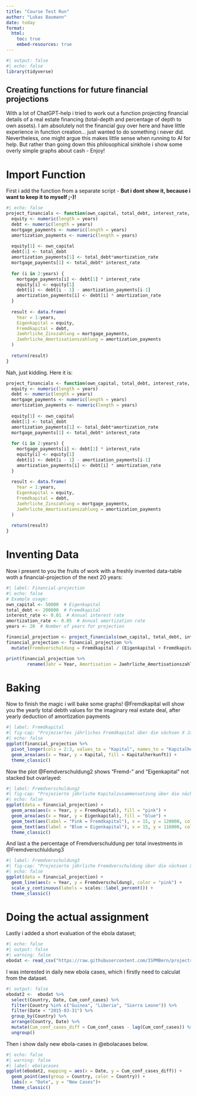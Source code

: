 ```yaml
---
title: "Course Test Run"
author: "Lukas Baumann"
date: today
format:
  html:
    toc: true
    embed-resources: true
---
```


```r
#| output: false
#| echo: false
library(tidyverse)
```

## Creating functions for future financial projections

With a lot of ChatGPT-help i tried to work out a function projecting financial details of a real estate financing (total-depth and percentage of depth to own assets). I am absolutely not the financial guy over here and have little experience in function creation... just wanted to do something i never did. Nevertheless, one might argue this makes little sense when running to AI for help. But rather than going down this philosophical sinkhole i show some overly simple graphs about cash - Enjoy!

# Import Function

First i add the function from a separate script - **But i dont show it, because i want to keep it to myself ;-)!**

```r
#| echo: false
project_financials <- function(own_capital, total_debt, interest_rate, amortization_rate, years) {
  equity <- numeric(length = years)
  debt <- numeric(length = years)
  mortgage_payments <- numeric(length = years)
  amortization_payments <- numeric(length = years)
  
  equity[1] <- own_capital
  debt[1] <- total_debt
  amortization_payments[1] <- total_debt*amortization_rate
  mortgage_payments[1] <- total_debt* interest_rate
  
  for (i in 2:years) {
    mortgage_payments[i] <- debt[1] * interest_rate
    equity[i] <- equity[1]
    debt[i] <- debt[i - 1] - amortization_payments[i-1]
    amortization_payments[i] <- debt[i] * amortization_rate
  }
  
  result <- data.frame(
    Year = 1:years,
    Eigenkapital = equity,
    Fremdkapital = debt,
    Jaehrliche_Zinszahlung = mortgage_payments,
    Jaehrliche_Amortisationszahlung = amortization_payments
  )
  
  return(result)
}

```

Nah, just kidding. Here it is:

```r
project_financials <- function(own_capital, total_debt, interest_rate, amortization_rate, years) {
  equity <- numeric(length = years)
  debt <- numeric(length = years)
  mortgage_payments <- numeric(length = years)
  amortization_payments <- numeric(length = years)
  
  equity[1] <- own_capital
  debt[1] <- total_debt
  amortization_payments[1] <- total_debt*amortization_rate
  mortgage_payments[1] <- total_debt* interest_rate
  
  for (i in 2:years) {
    mortgage_payments[i] <- debt[1] * interest_rate
    equity[i] <- equity[1]
    debt[i] <- debt[i - 1] - amortization_payments[i-1]
    amortization_payments[i] <- debt[i] * amortization_rate
  }
  
  result <- data.frame(
    Year = 1:years,
    Eigenkapital = equity,
    Fremdkapital = debt,
    Jaehrliche_Zinszahlung = mortgage_payments,
    Jaehrliche_Amortisationszahlung = amortization_payments
  )
  
  return(result)
}
```

# Inventing Data

Now i present to you the fruits of work with a freshly invented data-table woth a financial-projection of the next 20 years:

```r
#| label: Financial-projection
#| echo: false
# Example usage:
own_capital <- 50000  # Eigenkapital
total_debt <- 200000  # Fremdkapital
interest_rate <- 0.01  # Annual interest rate
amortization_rate <- 0.05  # Annual amortization rate
years <- 20  # Number of years for projection

financial_projection <- project_financials(own_capital, total_debt, interest_rate, amortization_rate, years) 
financial_projection <- financial_projection %>% 
  mutate(Fremdverschuldung = Fremdkapital / (Eigenkapital + Fremdkapital))

print(financial_projection %>% 
        rename(Jahr = Year, Amortisation = Jaehrliche_Amortisationszahlung, Zinsen = Jaehrliche_Zinszahlung, Eigenkapital = Eigenkapital, Fremdkapital = Fremdkapital))

```

# Baking

Now to finish the magic i will bake some graphs! @Fremdkapital will show you the yearly total debth values for the imaginary real estate deal, after yearly deduction of amortization payments

```r
#| label: Fremdkapital
#| fig-cap: "Projeziertes jährliches Fremdkapital über die nächsen X Jahre"
#| echo: false
ggplot(financial_projection %>% 
  pivot_longer(cols = 2:3, values_to = "Kapital", names_to = "Kapitalherkunft")) +
  geom_area(aes(x = Year, y = Kapital, fill = Kapitalherkunft)) +
  theme_classic() 
```

Now the plot @Femdverschuldung2 shows "Fremd-" and "Eigenkapital" not stacked but ovarlayed:

```r
#| label: Fremdverschuldung2 
#| fig-cap: "Projezierte jährliche Kapitalzusammensetzung über die nächsen X Jahre"
#| echo: false
ggplot(data = financial_projection) +
  geom_area(aes(x = Year, y = Fremdkapital), fill = "pink") +
  geom_area(aes(x = Year, y = Eigenkapital), fill = "blue") +
  geom_text(aes(label = "Pink = Fremdkapital"), x = 15, y = 120000, color = "pink") +
  geom_text(aes(label = "Blue = Eigenkapital"), x = 15, y = 110000, color = "blue") +
  theme_classic() 
```

And last a the percentage of Fremdverschuldung per total investments in @Fremdverschluldung3

```r
#| label: Fremdverschuldung3 
#| fig-cap: "Projezierte jährliche Fremdverschuldung über die nächsen X Jahre"
#| echo: false
ggplot(data = financial_projection) +
  geom_line(aes(x = Year, y = Fremdverschuldung), color = "pink") +
  scale_y_continuous(labels = scales::label_percent()) +
  theme_classic()
```
# Doing the actual assignment
Lastly i added a short evaluation of the ebola dataset;
```r
#| echo: false
#| output: false
#| warning: false
ebodat <- read_csv("https://raw.githubusercontent.com/ISPMBern/projects-in-R/main/data/raw/ebola.csv")

```

I was interested in daily new ebola cases, which i firstly need to calculat from the dataset.
```r
#| output: false
ebodat2 <-  ebodat %>% 
  select(Country, Date, Cum_conf_cases) %>% 
  filter(Country %in% c("Guinea", "Liberia", "Sierra Leone")) %>% 
  filter(Date < "2015-03-31") %>% 
  group_by(Country) %>% 
  arrange(Country, Date) %>% 
  mutate(Cum_conf_cases_diff = Cum_conf_cases - lag(Cum_conf_cases)) %>% 
  ungroup()
```

Then i show daily new ebola-cases in @ebolacases below.
```r
#| echo: false
#| warning: false
#| label: ebolacases
ggplot(ebodat2, mapping = aes(x = Date, y = Cum_conf_cases_diff)) +
  geom_point(aes(group = Country, color = Country)) +
  labs(x = "Date", y = "New Cases")+
  theme_classic()
```

